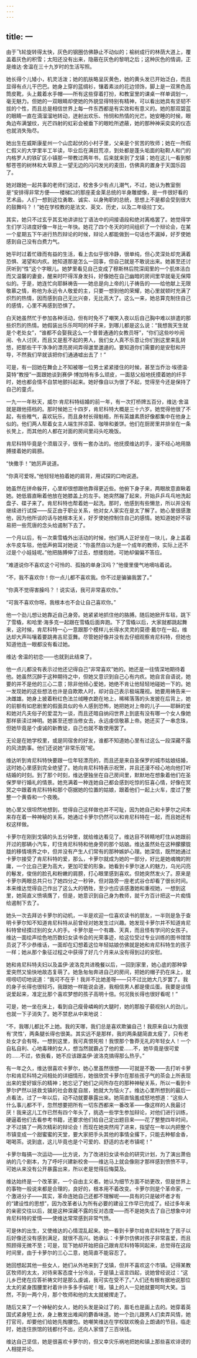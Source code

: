 ```yaml
---
---
---
```

title: 一
---




由于飞轮旋转得太快，灰色的钢圈仿佛静止不动似的；榆树成行的林荫大道上，覆盖着灰色的积雪；太阳还没有出来，隐蔽在灰色的黎明之后；这种灰色的情调，正是维达·舍温在三十九岁时的生活写照。

她长得个儿矮小，机灵活泼；她的肌肤略呈灰黄色，她的黄头发已开始泛白，而且显得有点儿干巴巴。她身上穿的蓝绸衫，镶着素淡的花边领饰，脚上是一双黑色高筒皮靴，头上戴着水手帽——所有这些穿着打扮，和教室里的课桌一样单调划一，毫无魅力。但她的一双眼睛却使她的外貌显得特别有精神，可以看出她具有坚韧不拔的个性，而且总是相信世界上每一件东西都是有实效和有意义的。她的那双碧蓝的眼睛一直在滴溜溜地转动，迸射出欢乐、怜悯和热情的光芒。她安睡的时候，眼角边布满皱纹，光芒四射的虹彩会被垂下的眼睑所遮蔽，她的那种神采奕奕的仪态也就消失殆尽。

她出生在威斯康星州一个山峦起伏的小村子里，父亲是个贫苦的牧师；她在一所假仁假义的大学里半工半读，毕业后在满目荒凉，到处都是蓬头垢面的鞑靼人和门的内格罗人的铁矿区小镇那一带教过两年书，后来就来到了戈镇；她在这儿一看到郁郁苍苍的树林和大草原上一望无边的闪闪发光的麦田，仿佛真的置身于天国乐园了。

她对跟她一起共事的老师们说过，校舍多少有点儿潮气，不过，她认为教室倒是“安排得非常方便——楼梯口的那座麦金莱总统的半身雕塑像，是一件很好看的艺术品，人们一想到这位勇敢、诚实、以身殉职的总统，思想上不是都会受到很大的鼓舞吗？！”她在学校教的是法文、英文、历史，以及二年级拉丁文。

其实，她只不过玄乎其玄地讲讲拉丁语法中的间接语段和绝对离格罢了。她觉得学生们学习进度好像一年比一年快。她花了四个冬天的时间组织了一个辩论会，在某一个星期五下午进行热烈辩论的时候，辩论人都能做到一句话也不漏掉，好歹使她感到自己没有白费力气。

她平时过着忙碌而有益的生活，看上去似乎很冷静，很单纯，但心灵深处却充满着恐惧、渴望和内疚。她知道那是怎么一回事，但自己就是不敢说出来。她甚至还讨厌听到“性”这个字眼儿。她梦里看见自己变成了穆斯林后院深闺里的一个肌体洁白而又温馨的妻妾，醒来时吓得浑身发抖，好像她在自己幽暗的房间里早就毫无保障似的。于是，她连忙向耶稣祷告——她总是向上帝的儿子祷告的——给他献上无限敬慕之情，称他为永远令人敬爱的主，只要一想到他的荣耀，她心里就顿时充满了炽烈的热情，因而感到自己无比兴奋，无比高大了。这么一来，她总算克制住自己的感情，心里不再感到恐惧了。

白天她虽然忙于参加各种活动，但有时免不了嘲笑入夜以后自己胸中难以排遣的那些炽烈的热情。她假装出乐乐呵呵的样子来，到哪儿都是这么说：“我想我天生就是个老处女”，“谁都不会娶我这么一个普普通通的女教员呀”，“你们这些吵吵闹闹、令人讨厌，而且又是惹不起的男人，我们女人真不乐意让你们到这里来乱转悠，把那些干干净净的漂亮房间弄得邋里邋遢的。要知道你们需要的是安慰和开导，不然我们早就该把你们通通嘘出去了！”

可是，有一回她在舞会上不知被哪一位男士紧紧搂住的时候，甚至当乔治·埃德温·莫特“教授”一面跟她谈到赛伊·博加特有多么顽皮，一面慈父般地抚摸着她的纤手时，她也都会情不自禁地颤抖起来。她好像自以为很了不起，觉得至今还是保持了自己的童贞。

一九一一年秋天，威尔·肯尼科特结婚的前一年，有一次打桥牌五百分，维达·舍温就是跟他搭档的。那时候她三十四岁，肯尼科特大概是三十六岁。她觉得他很了不起，有些稚气，喜欢玩乐，而且身材长得魁梧，所有英雄素质好像都集中在他身上似的。他们两人帮着女主人端生拌凉菜、咖啡和姜饼。他们在厨房里并排坐在一条长凳上，而其他的人都在对面的房间里闷头吃晚饭。

肯尼科特毕竟是个须眉汉子，很有一套办法的。他抚摸维达的手，漫不经心地用胳膊搂着她的肩膀。

“快撒手！”她厉声说道。

“你真可爱呀。”他轻轻地拍着她的肩背，用试探的口吻说道。

她虽然在拼命躲开，心里却很想跟他靠得更近些。他俯下身子来，两眼故意直瞅着她。她低眉直瞅着他放在她膝盖上的左手。她突然蹦了起来，开始乒乒乓乓地洗起盘子、碟子来了。肯尼科特也帮着她一起洗。那时，他感到有些懒怠，所以并没有继续进行试探——反正由于职业关系，他对女人家实在是太了解了。她心里很感激他，因为他所谈的话与她根本无关，好歹使她控制住自己的感情。她知道她好不容易把一些荒唐的念头给遏制下去了。

一个月以后，有一次乘雪橇外出活动的时候，他们两人正好坐在一块儿，身上盖着水牛皮车毯，他低声俯耳对她说：“你虽然自以为是一个成年的教师，实际上还不过是个小娃娃呢。”他把胳膊伸了过去，想搂抱她，可她却偏偏不答应。

“难道说你不喜欢这个可怜的、孤独的单身汉吗？”他傻里傻气地嘀咕着说。

“不，我不喜欢你！你一点儿都不喜欢我。你不过是骗骗我罢了。”

“你真不觉得害臊吗？！说实话，我可非常喜欢你。”

“可我不喜欢你呀。我根本也不会让自己喜欢你。”

他一个劲儿想让她靠近自己身旁。她紧紧地抓住他的胳膊。随后她掀开车毯，跳下了雪橇，和哈里·海多克一起跟在雪橇后面奔跑。下了雪橇以后，大家就都跳起舞来，这时候，肯尼科特一心一意跟那个模样儿长得水灵灵的莫德·戴尔在一起，维达却大声叫嚷着要跳弗吉尼亚舞。尽管她好像并没有去仔细观察肯尼科特，但她也知道他连一眼都没有看过她。

维达·舍温的初恋——也就到此结束了。

他一点儿都没有表示过他还记得自己“非常喜欢”她的。她还是一往情深地期待着他。她虽然沉醉于这种期待之中，但她又意识到自己心有内疚。她自言自语说，她要的并不是他的三心二意；除非他倾心爱她，她绝不肯让他轻轻地碰她一下的。她一发现她的这些想法也许是自欺欺人时，却对自己表示极端蔑视。她要用祷告来一决雌雄。她身上披着粉红色法兰绒睡衣跪在地上，稀稀落落的头发披在后背上，她的前额有如悲剧里的假面具似的令人感到恐怖，她把她对上帝的儿子——耶稣的爱和她对凡夫俗子的爱混为一谈，而且还暗自纳闷世界上到底有没有哪一个女人像她那样亵渎过神明。她甚至还想当修女去，永远虔信敬慕上帝。她还买了一串念珠，但她毕竟是个虔诚的新教徒，自己也就不敢使用罢了。

无论是在她学校里，或是同宿舍的好友，谁都不知道她心里有过这么一段深藏不露的风流韵事。他们还说她“非常乐观”呢。

维达听到肯尼科特快要跟一位年轻漂亮的，而且还是来自圣保罗的城市姑娘结婚，这时她心里感到完全绝望了。她向肯尼科特表示祝贺，并且还漫不经心地向他打听结婚的时刻。到了那个时刻，维达便独坐在自己房间里，默默地在想象着他们在圣保罗举行婚礼的情景。她充满着一种连她自己都会感到吃惊的狂喜心情，好像在冥冥之中跟着肯尼科特和那个窃据她的位置的姑娘，跟着他们一起上火车，度过了整整一个黄昏和一个夜晚。

她心里又很坦然地想到，觉得自己这样做也并不可耻，因为她自己和卡萝尔之间本来存在着一种神秘的关系，她通过卡萝尔仍然可以和肯尼科特在一起，而且她还有权这样做。

卡萝尔在刚到戈镇的头五分钟里，就给维达看见了。维达目不转睛地盯住从她跟前开过的那辆小汽车，盯住肯尼科特和他身旁的那个姑娘。维达虽然处在这种朦朦胧胧的移情境界之中，但并没有产生人们常有的那种嫉妒心理。她深信，既然她通过卡萝尔接受了肯尼科特的爱，那么，卡萝尔就成为她的一部分，好比是她魂魄的附庸，一个比自己更为高大，更加可爱的形象。她看到卡萝尔迷人的魅力，乌光闪亮的鬈发，俊俏的脸孔和粉嫩的肩膀，打心眼里感到喜欢。但她突然发火了。原来是卡萝尔两眼总共只乜了她四分之一秒钟，但对路旁一座老式谷仓却看了很长时间。本来维达觉得自己作出了这么大的牺牲，至少也应该感激她和重视她，一想到这里，她简直义愤填膺了，但是，她意识到自己身为教师，就千方百计把这一片痴情给遏制下去了。

她头一次去拜访卡萝尔的动机，一半是欢迎一位喜欢读书的朋友，一半则是急于查明卡萝尔知不知道肯尼科特从前曾经对她发生过兴趣。她发现卡萝尔并不知道肯尼科特曾经摸过别的女人的手。卡萝尔是一个有趣、天真，而且怪有学问的女孩子。维达一面绘声绘色地历数妇女读书会的光荣事迹，给这位受过专业训练的图书馆馆员说了不少恭维话，一面却在幻想着这位年轻姑娘仿佛就是她和肯尼科特生的孩子一样；她从那个象征过程之中获得了好几个月来从没有得到过的安慰。

她和肯尼科特夫妇以及盖伊·波洛克共进晚餐以后，一回到家里，她心底的那种挚爱突然又愉快地故态复萌了。她急匆匆奔进自己的房间，把她的帽子扔在床上，就唠唠叨叨地说道：“我可不在乎！我并不比她差呀——只不过比她大几岁罢了。我的身子长得也很轻巧，我跟她一样能说会道，我相信男人都是傻瓜蛋。我要是谈情说爱起来，准定比那个喜欢梦想的孩子高明十倍。何况我长得也很好看呢！”

可是，她一坐在床上，看到自己瘦骨嶙峋的大腿时，她的那股子藐视别人的劲儿，也就一下子消失了。她不禁悲从中来地说：

“不，我哪儿都比不上她。我的天哪，我们总是喜欢欺骗自己！我原来自以为我很有‘灵性’，两条腿长得也很美。其实远不是那样，我的两条腿简直太瘦了，只有老处女才会有呀。一想到这里，我可真恨死啦！我恨那个鲁莽无礼的年轻女人！一个自私自利、心地毒辣的女人，想当然就霸占了他的爱……不，她毕竟是很可爱的……不过，依我看，她不应该跟盖伊·波洛克搞得那么热乎。”

有一年之久，维达很喜欢卡萝尔，她心里虽然很想——可就是不敢——去打听卡萝尔和肯尼科特之间相处的详细情形，她很欣赏卡萝尔在那些孩子气的茶会上所表现出来的爱好娱乐的精神；她忘记了她们之间所存在的那种神秘关系，所以一看到卡萝尔俨然以拯救戈镇的社会救星自居，她就大为恼火了。维达心里所想到的最后一点看法，过了一年以后，动不动就要暴露出来。她简直恼羞成怒地想道：“这些人什么事儿都不干，忽然想要把所有一切东西都来一番改革——像这样的人我最讨厌！我来这儿工作已然有四个年头了，挑选一些学生参加辩论，对他们进行训练，硬逼着他们去看参考书籍，还要求他们给自己定出题目来——花了整整四年时间，才不过搞了一两次精彩的辩论会！而现在她突然闯了进来，指望在一年以内把整个市镇变成一个甜蜜蜜的天堂，要大家把手头其他的事情全撂下，只能去种郁金香，喝喝茶。说到底，这儿毕竟也是个可爱的、舒适的古老市镇呢！”

卡萝尔每搞一次运动——比方说，为了改进妇女读书会的研究计划，为了演出萧伯纳的几个剧本，为了呼吁兴建新校舍——维达马上就会像刚才那样感到愤愤不平，可她从来没有公开暴露出来，所以老是觉得后悔莫及。

维达始终是一个改革家，一个自由主义者。她认为细节方面不妨更改，但是世界上的事物一般说来都是合理的，良好的，根本用不着改变。卡萝尔则是个革命家，一个激进分子——其实，革命连她自己还都不理解呢——具有的只是破坏者才有的“建设性的思想”，因为改革者认为所有必要的建设工作早已完成了。经过多年来的亲密交往以后，就是这种深藏不露的反对态度——而不是她失去了自己想象中对肯尼科特的爱情——使维达常常感到非常气愤。

可是休的出生，又使维达的心情混乱起来。她一看到卡萝尔给肯尼科特生了孩子以后好像还没有感到满足，就很不高兴。她承认：卡萝尔仿佛对孩子非常喜爱，而且照顾得无微不至；可是，现下她却开始把自己跟肯尼科特等同起来，总觉得在这段时间里，由于卡萝尔的三心二意，她简直不能容忍了。

她回想起其他一些女人，她们从外地来到了戈镇，但并不喜欢这个市镇。记得某教区牧师的太太，对待来客态度十分冷淡，于是镇上谣言四起，说她曾经说过：“这儿乡巴佬在应答祈祷文时是那么虔诚，我可实在受不了。”人们还有根有据地说那位太太的紧身围腰里衬着许许多多手绢呢！哦，镇上的人一见她就要呵呵大笑。当然，不到一两个月，那个牧师和他的太太就被撵走了。

随后又来了一个神秘的女人，她的头发是染过了的，眉毛也是画上去的。她穿着英国式紧身短上衣，身上散发出难闻的麝香味道。她一个劲儿跟男人们卖弄风情，她打官司，却要他们给她先掏腰包。她嘲笑维达在学校联欢晚会上朗诵的节目。临走时，她连住旅馆的钱都付不出，还向人家借了三百块钱。

维达自己坚信，她是很喜欢卡萝尔的，但又幸灾乐祸地把她和镇上那些喜欢诽谤的人相提并论。